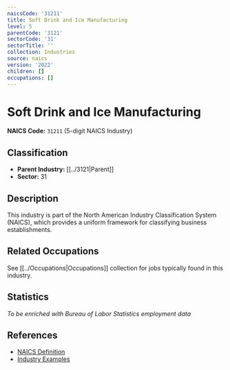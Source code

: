 ```yaml
---
naicsCode: '31211'
title: Soft Drink and Ice Manufacturing
level: 5
parentCode: '3121'
sectorCode: '31'
sectorTitle: ''
collection: Industries
source: naics
version: '2022'
children: []
occupations: []
---
```

# Soft Drink and Ice Manufacturing

**NAICS Code:** `31211` (5-digit NAICS Industry)

## Classification

- **Parent Industry:** [[../3121|Parent]]
- **Sector:** 31

## Description

This industry is part of the North American Industry Classification System (NAICS), which provides a uniform framework for classifying business establishments.

## Related Occupations

See [[../Occupations|Occupations]] collection for jobs typically found in this industry.

## Statistics

*To be enriched with Bureau of Labor Statistics employment data*

## References

- [NAICS Definition](https://www.census.gov/naics/)
- [Industry Examples](https://www.census.gov/naics/2022NAICS/)
